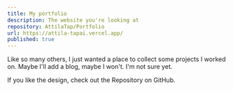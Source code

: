 ```yaml
---
title: My portfolio
description: The website you're looking at
repository: AttilaTap/Portfolio
url: https://attila-tapai.vercel.app/
published: true
---
```



Like so many others, I just wanted a place to collect some projects I worked on. Maybe I'll add a blog, maybe I won't. I'm not sure yet.

If you like the design, check out the Repository on GitHub.

